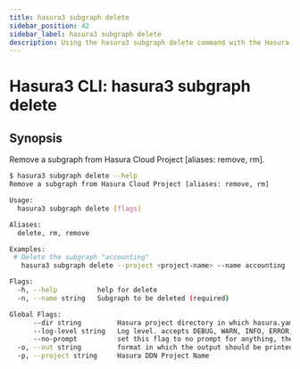 ```yaml
---
title: hasura3 subgraph delete
sidebar_position: 42
sidebar_label: hasura3 subgraph delete
description: Using the hasura3 subgraph delete command with the Hasura CLI
---
```


# Hasura3 CLI: hasura3 subgraph delete 

## Synopsis
Remove a subgraph from Hasura Cloud Project [aliases: remove, rm].

```bash
$ hasura3 subgraph delete --help
Remove a subgraph from Hasura Cloud Project [aliases: remove, rm]

Usage:
  hasura3 subgraph delete [flags]

Aliases:
  delete, rm, remove

Examples:
 # Delete the subgraph "accounting"
   hasura3 subgraph delete --project <project-name> --name accounting

Flags:
  -h, --help          help for delete
  -n, --name string   Subgraph to be deleted (required)

Global Flags:
      --dir string         Hasura project directory in which hasura.yaml is present (default ".")
      --log-level string   Log level. accepts DEBUG, WARN, INFO, ERROR, FATAL (default "INFO")
      --no-prompt          set this flag to no prompt for anything, the command fails if any input is missing
  -o, --out string         format in which the output should be printed, accepts table, json and yaml (default "table")
  -p, --project string     Hasura DDN Project Name
```


